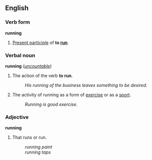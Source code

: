 ==English==
===Verb form===
'''running'''
 
#[[Present participle]] of '''to [[run]]'''.
 
===Verbal noun===
'''running''' (''[[uncountable]]'')
 
#The action of the verb '''to run'''.
#:''His running of the business leaves something to be desired.''
#The activity of running as a form of [[exercise]] or as a [[sport]].
#:''Running is good exercise.''

===Adjective===
'''running'''
 
#That runs or run.
#:''running paint''
#:''running taps''